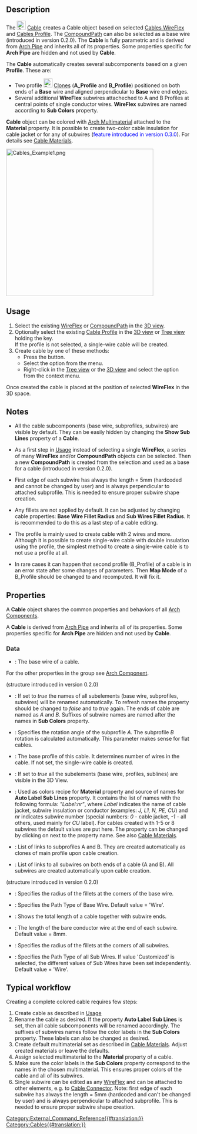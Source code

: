 <languages/>
<translate>

<!--T:1-->
{{Docnav
|[[Cables_Profile|Profile]]
|[[Cables_CableConduit|CableConduit]]
|[[Cables_Workbench|Cables]]
|IconL=Cables_Profile.svg
|IconR=Cables_CableConduit.svg
|IconC=Cables_workbench_icon.svg
}}

<!--T:2-->
{{GuiCommand
|Name=Cables Cable
|MenuLocation=Cables → Cable
|Workbenches=[[Cables_Workbench|Cables]]
|Shortcut={{KEY|C}} {{KEY|B}}
|Version=0.1.0
|SeeAlso=[[Cables_Profile|Cables Profile]], [[Cables_WireFlex|Cables WireFlex]], [[Cables_Material|Cables Material]]
}}

==Description== <!--T:3-->

<!--T:4-->
The [[Image:Cables_Cable.svg|24px]] [[Cables_Cable|Cable]] creates a Cable object based on selected [[Cables_WireFlex|Cables WireFlex]] and [[Cables_Profile|Cables Profile]]. The [[Cables_CompoundPath|CompoundPath]] can also be selected as a base wire (introduced in version 0.2.0). The '''Cable''' is fully parametric and is derived from [[Arch_Pipe|Arch Pipe]] and inherits all of its properties. Some properties specific for '''Arch Pipe''' are hidden and not used by '''Cable'''.

<!--T:5-->
The '''Cable''' automatically creates several subcomponents based on a given '''Profile'''. These are:
* Two profile [[Image:Draft_Clone.svg|24px]] [[Draft_Clone|Clones]] ('''A_Profile''' and '''B_Profile''') positioned on both ends of a '''Base''' wire and aligned perpendicular to '''Base''' wire end edges. 
* Several additional '''WireFlex'''  subwires attacheched to A and B Profiles at central points of single conductor wires. '''WireFlex''' subwires are named according to '''Sub Colors''' property.

<!--T:6-->
'''Cable''' object can be colored with [[Arch_MultiMaterial|Arch Multimaterial]] attached to the '''Material''' property. It is possible to create two-color cable insulation for cable jacket or for any of subwires (<span style="color:blue;">feature introduced in version 0.3.0</span>). For details see [[Cables_Material|Cable Materials]].

</translate>
[[Image:Cables_Example1.png|400px]]
<translate>
<!--T:7-->
{{Caption|Example of three-core flat cable:<br/>Multimaterial cable shape and its base wire, profile and subwires.}}

==Usage== <!--T:8-->

<!--T:9-->
# Select the existing [[Cables_WireFlex|WireFlex]] or [[Cables_CompoundPath|CompoundPath]] in the [[3D_view|3D view]].
# Optionally select the existing [[Cables_Profile|Cable Profile]] in the [[3D_view|3D view]] or [[Tree_view|Tree view]] holding the {{KEY|CTRL}} key.<br>If the profile is not selected, a single-wire cable will be created.
# Create cable by one of these methods:
#* Press the {{Button|[[Image:Cables_Cable.svg|16px]] [[Cables_Cable|Cable]]}} button.
#* Select the {{MenuCommand|Cables → [[Image:Cables_Cable.svg|16px]] Cable}} option from the menu.
#* Right-click in the [[Tree_view|Tree view]] or the [[3D_view|3D view]] and select the {{MenuCommand|Cables → [[Image:Cables_Cable.svg|16px]] Cable}} option from the context menu.

<!--T:10-->
Once created the cable is placed at the position of selected '''WireFlex''' in the 3D space.

==Notes== <!--T:11-->

<!--T:12-->
* All the cable subcomponents (base wire, subprofiles, subwires) are visible by default. They can be easily hidden by changing the '''Show Sub Lines''' property of a '''Cable'''.

<!--T:30-->
* As a first step in [[#Usage|Usage]] instead of selecting a single '''WireFlex''', a series of many '''WireFlex''' and/or '''CompoundPath''' objects can be selected. Then a new '''CompoundPath''' is created from the selection and used as a base for a cable (introduced in version 0.2.0).

<!--T:13-->
* First edge of each subwire has always the length = 5mm (hardcoded and cannot be changed by user) and is always perpendicular to attached subprofile. This is needed to ensure proper subwire shape creation.

<!--T:14-->
* Any fillets are not applied by default. It can be adjusted by changing cable properties: '''Base Wire Fillet Radius''' and '''Sub Wires Fillet Radius'''. It is recommended to do this as a last step of a cable editing.

<!--T:29-->
* The profile is mainly used to create cable with 2 wires and more. Although it is possible to create single-wire cable with double insulation using the profile, the simplest method to create a single-wire cable is to not use a profile at all.

<!--T:31-->
* In rare cases it can happen that second profile (B_Profile) of a cable is in an error state after some changes of parameters. Then '''Map Mode''' of a B_Profile should be changed to {{Value|Deactivated}} and recomputed. It will fix it.

==Properties== <!--T:15-->

<!--T:16-->
A '''Cable''' object shares the common properties and behaviors of all [[Arch_Component|Arch Components]].

<!--T:17-->
A '''Cable''' is derived from [[Arch_Pipe|Arch Pipe]] and inherits all of its properties. Some properties specific for '''Arch Pipe''' are hidden and not used by '''Cable'''.

===Data=== <!--T:18-->

<!--T:19-->
{{TitleProperty|Component}}

<!--T:20-->
* {{PropertyData|Base|Link}}: The base wire of a cable.

<!--T:21-->
For the other properties in the group see [[Arch_Component#Properties|Arch Component]].

<!--T:24-->
{{TitleProperty|Cable}}
(structure introduced in version 0.2.0)

<!--T:25-->
* {{PropertyData|Auto Label Sub Lines|Bool}}: If set to ''true'' the names of all subelements (base wire, subprofiles, subwires) will be renamed automatically. To refresh names the property should be changed to ''false'' and to ''true'' again. The ends of cable are named as ''A'' and ''B''. Suffixes of subwire names are named after the names in '''Sub Colors''' property.
* {{PropertyData|Cable Rotation|Angle}}: Specifies the rotation angle of the subprofile ''A''. The subprofile ''B'' rotation is calculated automatically. This parameter makes sense for flat cables.
* {{PropertyData|Profile|Link}}: The base profile of this cable. It determines number of wires in the cable. If not set, the single-wire cable is created.
* {{PropertyData|Show Sub Lines|Bool}}: If set to ''true'' all the subelements (base wire, profiles, sublines) are visible in the 3D View.
* {{PropertyData|Sub Colors|StringList}}: Used as colors recipe for '''Material''' property and source of names for '''Auto Label Sub Lines''' property. It contains the list of names with the following formula: ''"Label:nr"'', where ''Label'' indicates the name of cable jacket, subwire insulation or conductor (examples: ''J, L1, N, PE, CU'') and ''nr'' indicates subwire number (special numbers: ''0'' - cable jacket, ''-1'' - all others, used mainly for ''CU'' label). For cables created with 1-5 or 8 subwires the default values are put here. The property can be changed by clicking on {{KEY|...}} next to the property name. See also [[Cables_Material|Cable Materials]].
* {{PropertyData|Sub Profiles|LinkList}}: List of links to subprofiles A and B. They are created automatically as clones of main profile upon cable creation.
* {{PropertyData|Sub Wires|LinkList}}: List of links to all subwires on both ends of a cable (A and B). All subwires are created automatically upon cable creation.

<!--T:32-->
{{TitleProperty|Cable Shape}}
(structure introduced in version 0.2.0)

<!--T:33-->
* {{PropertyData|Base Wire Fillet Radius|Length}}: Specifies the radius of the fillets at the corners of the base wire.
* {{PropertyData|Base Wire Path Type|Enumeration}}: Specifies the Path Type of Base Wire. Default value = 'Wire'.
* {{PropertyData|Length|Length}}: Shows the total length of a cable together with subwire ends.
* {{PropertyData|Stripped Wire Length|Length}}: The length of the bare conductor wire at the end of each subwire. Default value = 8mm.
* {{PropertyData|Sub Wires Fillet Radius|Length}}: Specifies the radius of the fillets at the corners of all subwires.
* {{PropertyData|Sub Wires Path Type|Enumeration}}: Specifies the Path Type of all Sub Wires. If value 'Customized' is selected, the different values of Sub Wires have been set independently. Default value = 'Wire'.

==Typical workflow== <!--T:26-->

<!--T:27-->
Creating a complete colored cable requires few steps:
# Create cable as described in [[#Usage|Usage]]
# Rename the cable as desired. If the property '''Auto Label Sub Lines''' is set, then all cable subcomponents will be renamed accordingly. The suffixes of subwires names follow the color labels in the '''Sub Colors''' property. These labels can also be changed as desired.
# Create default multimaterial set as described in [[Cables_Material|Cable Materials]]. Adjust created materials or leave the defaults.
# Assign selected multimaterial to the '''Material''' property of a cable.
# Make sure the color labels in the '''Sub Colors''' property correspond to the names in the chosen multimaterial. This ensures proper colors of the cable and all of its subwires.
# Single subwire can be edited as any [[Cables_WireFlex|WireFlex]] and can be attached to other elements, e.g. to [[Cables_CableConnector|Cable Connector]]. Note: first edge of each subwire has always the length = 5mm (hardcoded and can't be changed by user) and is always perpendicular to attached subprofile. This is needed to ensure proper subwire shape creation.


<!--T:28-->
{{Docnav
|[[Cables_Profile|Profile]]
|[[Cables_CableConduit|CableConduit]]
|[[Cables_Workbench|Cables]]
|IconL=Cables_Profile.svg
|IconR=Cables_CableConduit.svg
|IconC=Cables_workbench_icon.svg
}}

</translate>
[[Category:External_Command_Reference{{#translation:}}]]
[[Category:Cables{{#translation:}}]]